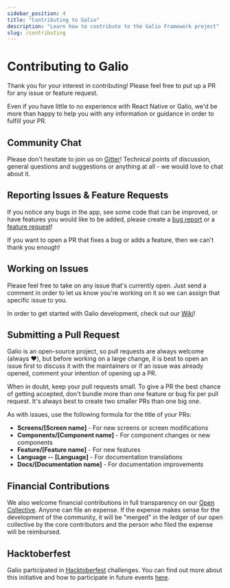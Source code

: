 ```yaml
---
sidebar_position: 4
title: "Contributing to Galio"
description: "Learn how to contribute to the Galio Framework project"
slug: /contributing
---
```



# Contributing to Galio

<CarbonAds serve="CE7IPK3L" placement="galioio" />

Thank you for your interest in contributing! Please feel free to put up a PR for any issue or feature request.

Even if you have little to no experience with React Native or Galio, we'd be more than happy to help you with any information or guidance in order to fulfill your PR.

## Community Chat

Please don't hesitate to join us on [Gitter](https://gitter.im/galio-community)! Technical points of discussion, general questions and suggestions or anything at all - we would love to chat about it.

## Reporting Issues & Feature Requests

If you notice any bugs in the app, see some code that can be improved, or have features you would like to be added, please create a [bug report](https://github.com/galio-org/docs/issues/new?template=bug-report---.md) or a [feature request](https://github.com/galio-org/docs/issues/new?template=feature-request---.md)!

If you want to open a PR that fixes a bug or adds a feature, then we can't thank you enough!

## Working on Issues

Please feel free to take on any issue that's currently open. Just send a comment in order to let us know you're working on it so we can assign that specific issue to you.

In order to get started with Galio development, check out our [Wiki](https://github.com/galio-org/galio/wiki)!

## Submitting a Pull Request

Galio is an open-source project, so pull requests are always welcome (always ❤️), but before working on a large change, it is best to open an issue first to discuss it with the maintainers or if an issue was already opened, comment your intention of opening up a PR.

When in doubt, keep your pull requests small. To give a PR the best chance of getting accepted, don't bundle more than one feature or bug fix per pull request. It's always best to create two smaller PRs than one big one.

As with issues, use the following formula for the title of your PRs:

- **Screens/[Screen name]** - For new screens or screen modifications
- **Components/[Component name]** - For component changes or new components
- **Feature/[Feature name]** - For new features
- **Language -- [Language]** - For documentation translations
- **Docs/[Documentation name]** - For documentation improvements

## Financial Contributions

We also welcome financial contributions in full transparency on our [Open Collective](https://opencollective.com/galio). Anyone can file an expense. If the expense makes sense for the development of the community, it will be "merged" in the ledger of our open collective by the core contributors and the person who filed the expense will be reimbursed.

## Hacktoberfest

Galio participated in [Hacktoberfest](https://hacktoberfest.digitalocean.com/) challenges. You can find out more about this initiative and how to participate in future events [here](https://github.com/galio-org/galio/issues/31).
